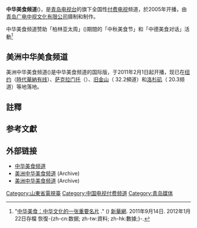 
'''中华美食频道'''({{lang-en|'''China Food TV'''}})，是[[青岛电视台|青岛电视台]]的旗下全国性[[付费电视|付费电视]]频道，於2005年开播，由[[青岛广电中视文化有限公司|青岛广电中视文化有限公司]]摄制和制作。

中华美食频道赞助「柏林亚太周」({{lang-de|Asien-Pazifik-Wochen}})期間的「中秋美食节」和「中德美食对话」活動<ref>"[http://news.xinhuanet.com/world/2011-09/14/c_122033998.htm 中华美食：中华文化的一张重要名片] {{Webarchive|url=https://archive.is/20131016224817/http://news.xinhuanet.com/world/2011-09/14/c_122033998.htm |date=2013-10-16 }}." () [[新華網|新華網]]. 2011年9月14日. 2012年1月22日存檔 恢復-{zh-cn:数据; zh-tw:資料; zh-hk:數據;}-.</ref>

== 美洲中华美食频道 ==

美洲中华美食频道({{lang-en|'''China Food TV USA'''}})是中华美食频道的国际版，于2011年2月1日起开播，现已在[[紐約市|纽约]]（[[时代华纳有线电视公司|時代華納有线]]）、[[萨克拉门托|萨克拉门托]]（{{link-en|KBTV|KBTV}}）、[[旧金山|旧金山]]（{{link-en|KMTP|KMTP}} 32.2頻道）和[[洛杉矶|洛杉矶]]（{{link-en|KNLA|KNLA}} 20.3频道）等地落地。

== 註釋 ==
{{NoteFoot}}

== 参考文獻 ==
{{Reflist}}

==外部链接==
* [http://www.chinafoodtv.com/ 中华美食频道]{{Wayback|url=http://www.chinafoodtv.com/ |date=20200927010816 }} {{zh-cn icon}}
* [http://wayback.archive.org/*/http://www.cftvusa.com/index%20chi.html 美洲中华美食频道] {{zh-hant icon}} (Archive)
* [http://wayback.archive.org/*/http://www.cftvusa.com/ 美洲中华美食频道] {{en icon}} (Archive)

{{中华人民共和国广播电视付费频道}}

[[Category:山東省電視臺|Category:山東省電視臺]]
[[Category:中国电视付费频道|Category:中国电视付费频道]]
[[Category:青岛媒体|Category:青岛媒体]]